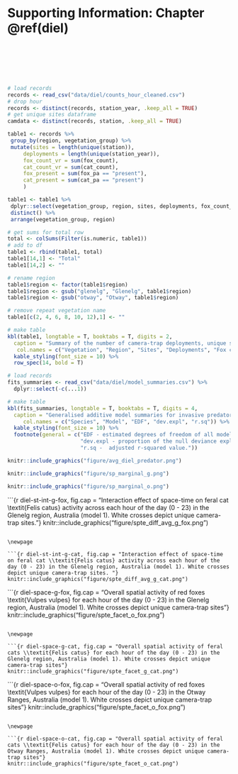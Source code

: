 # Supporting Information: Chapter \@ref(diel) {#diel-app}

\newpage

$~$

$~$

$~$


```r

# load records
records <- read_csv("data/diel/counts_hour_cleaned.csv")
# drop hour
records <- distinct(records, station_year, .keep_all = TRUE)
# get unique sites dataframe
camdata <- distinct(records, station, .keep_all = TRUE)

table1 <- records %>%
 group_by(region, vegetation_group) %>%
 mutate(sites = length(unique(station)),
     deployments = length(unique(station_year)),
     fox_count_vr = sum(fox_count),
     cat_count_vr = sum(cat_count),
     fox_present = sum(fox_pa == "present"),
     cat_present = sum(cat_pa == "present")
     )

table1 <- table1 %>%
 dplyr::select(vegetation_group, region, sites, deployments, fox_count_vr, cat_count_vr) %>% 
 distinct() %>%
 arrange(vegetation_group, region)

# get sums for total row
total <- colSums(Filter(is.numeric, table1))
# add to df
table1 <- rbind(table1, total)
table1[14,1] <- "Total"
table1[14,2] <- ""

# rename region 
table1$region <- factor(table1$region)
table1$region <- gsub("glenelg", "Glenelg", table1$region)
table1$region <- gsub("otway", "Otway", table1$region)

# remove repeat vegetation name
table1[c(2, 4, 6, 8, 10, 12),1] <- ""

# make table
kbl(table1, longtable = T, booktabs = T, digits = 2,
  caption = "Summary of the number of camera-trap deployments, unique survey sites and 'independent' counts of invasive predator detections across Ecological Vegetation Class groups within the Glenelg and Otway regions, south-west Victoria, Australia.",
   col.names = c("Vegetation", "Region", "Sites", "Deployments", "Fox counts", "Cat counts")) %>% 
  kable_styling(font_size = 10) %>% 
  row_spec(14, bold = T) 

```

\newpage

```r

# load records
fits_summaries <- read_csv("data/diel/model_summaries.csv") %>%
  dplyr::select(-c(...1))

# make table
kbl(fits_summaries, longtable = T, booktabs = T, digits = 4,
  caption = "Generalised additive model summaries for invasive predator spatiotemporal activity in south-west Victoria, Australia.",
     col.names = c("Species", "Model", "EDF", "dev.expl", "r.sq")) %>% 
  kable_styling(font_size = 10) %>% 
  footnote(general = c("EDF - estimated degrees of freedom of all model terms.",
                       "dev.expl - proportion of the null deviance explained by the model. ",
                       "r.sq -  adjusted r-squared value."))

```


\newpage

```r
knitr::include_graphics("figure/avg_diel_predator.png")

```


\newpage

```r
knitr::include_graphics("figure/sp_marginal_g.png")

```

```r
knitr::include_graphics("figure/sp_marginal_o.png")

```

\newpage

```{r diel-st-int-g-fox, fig.cap = "Interaction effect of space-time on feral cat \\textit{Felis catus} activity across each hour of the day (0 - 23) in the Glenelg region, Australia (model 1). White crosses depict unique camera-trap sites. "}
knitr::include_graphics("figure/spte_diff_avg_g_fox.png")

```

\newpage

```{r diel-st-int-g-cat, fig.cap = "Interaction effect of space-time on feral cat \\textit{Felis catus} activity across each hour of the day (0 - 23) in the Glenelg region, Australia (model 1). White crosses depict unique camera-trap sites. "}
knitr::include_graphics("figure/spte_diff_avg_g_cat.png")

```



\newpage

```{r diel-space-g-fox, fig.cap = "Overall spatial activity of red foxes \\textit{Vulpes vulpes} for each hour of the day (0 - 23) in the Glenelg region, Australia (model 1). White crosses depict unique camera-trap sites"}
knitr::include_graphics("figure/spte_facet_o_fox.png")

```

\newpage

```{r diel-space-g-cat, fig.cap = "Overall spatial activity of feral cats \\textit{Felis catus} for each hour of the day (0 - 23) in the Glenelg region, Australia (model 1). White crosses depict unique camera-trap sites"}
knitr::include_graphics("figure/spte_facet_g_cat.png")

```

\newpage

```{r diel-space-o-fox, fig.cap = "Overall spatial activity of red foxes \\textit{Vulpes vulpes} for each hour of the day (0 - 23) in the Otway Ranges, Australia (model 1). White crosses depict unique camera-trap sites"}
knitr::include_graphics("figure/spte_facet_o_fox.png")

```

\newpage

```{r diel-space-o-cat, fig.cap = "Overall spatial activity of feral cats \\textit{Felis catus} for each hour of the day (0 - 23) in the Otway Ranges, Australia (model 1). White crosses depict unique camera-trap sites"}
knitr::include_graphics("figure/spte_facet_o_cat.png")

```





